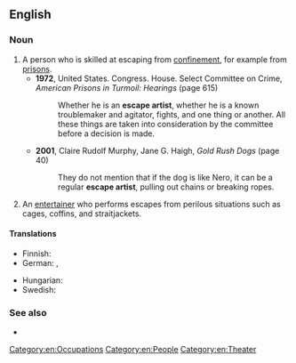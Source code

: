 ==English==

===Noun===
{{wikipedia}}
{{en-noun}}

# A person who is skilled at escaping from [[confinement]], for example from [[prison]]s.
#* '''1972''', United States. Congress. House. Select Committee on Crime, ''American Prisons in Turmoil: Hearings'' (page 615)
#*: Whether he is an '''escape artist''', whether he is a known troublemaker and agitator, fights, and one thing or another. All these things are taken into consideration by the committee before a decision is made.
#* '''2001''', Claire Rudolf Murphy, ‎Jane G. Haigh, ''Gold Rush Dogs'' (page 40)
#*: They do not mention that if the dog is like Nero, it can be a regular '''escape artist''', pulling out chains or breaking ropes.
# An [[entertainer]] who performs escapes from perilous situations such as cages, coffins, and straitjackets.
#: {{hyponyms|en|handcuff artist}}

====Translations====
{{trans-top|person skilled in escaping from confinement}}
* Finnish: {{t|fi|kahlekuningas}}
* German: {{t|de|Entfesselungskünstler|m}}, {{t|de|Entfesselungskünstlerin|f}}
{{trans-mid}}
* Hungarian: {{t|hu|szabadulóművész}}
* Swedish: {{t|sv|utbrytarkung|c}}
{{trans-bottom}}

===See also===
* {{l|en|quick-change artist}}

[[Category:en:Occupations]]
[[Category:en:People]]
[[Category:en:Theater]]